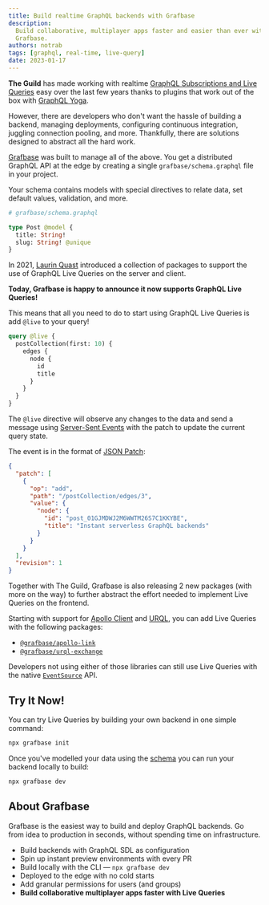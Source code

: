 ```yaml
---
title: Build realtime GraphQL backends with Grafbase
description:
  Build collaborative, multiplayer apps faster and easier than ever with GraphQL Live Queries using
  Grafbase.
authors: notrab
tags: [graphql, real-time, live-query]
date: 2023-01-17
---
```


**The Guild** has made working with realtime
[GraphQL Subscriptions and Live Queries](/blog/subscriptions-and-live-queries-real-time-with-graphql)
easy over the last few years thanks to plugins that work out of the box with
[GraphQL Yoga](/graphql/yoga-server).

However, there are developers who don't want the hassle of building a backend, managing deployments,
configuring continuous integration, juggling connection pooling, and more. Thankfully, there are
solutions designed to abstract all the hard work.

[Grafbase](https://grafbase.com) was built to manage all of the above. You get a distributed GraphQL
API at the edge by creating a single `grafbase/schema.graphql` file in your project.

Your schema contains models with special directives to relate data, set default values, validation,
and more.

```graphql
# grafbase/schema.graphql

type Post @model {
  title: String!
  slug: String! @unique
}
```

In 2021, [Laurin Quast](https://twitter.com/n1rual) introduced a collection of packages to support
the use of GraphQL Live Queries on the server and client.

**Today, Grafbase is happy to announce it now supports GraphQL Live Queries!**

This means that all you need to do to start using GraphQL Live Queries is add `@live` to your query!

```graphql
query @live {
  postCollection(first: 10) {
    edges {
      node {
        id
        title
      }
    }
  }
}
```

The `@live` directive will observe any changes to the data and send a message using
[Server-Sent Events](https://grafbase.com/docs/realtime/live-queries#server-sent-events) with the
patch to update the current query state.

The event is in the format of
[JSON Patch](https://grafbase.com/docs/realtime/live-queries#json-patch):

```json
{
  "patch": [
    {
      "op": "add",
      "path": "/postCollection/edges/3",
      "value": {
        "node": {
          "id": "post_01GJMDWJ2M6WWTM26S7C1KKYBE",
          "title": "Instant serverless GraphQL backends"
        }
      }
    }
  ],
  "revision": 1
}
```

Together with The Guild, Grafbase is also releasing 2 new packages (with more on the way) to further
abstract the effort needed to implement Live Queries on the frontend.

Starting with support for [Apollo Client](https://www.apollographql.com/docs/react/) and
[URQL](https://formidable.com/open-source/urql/), you can add Live Queries with the following
packages:

- [`@grafbase/apollo-link`](https://www.npmjs.com/package/@grafbase/apollo-link)
- [`@grafbase/urql-exchange`](https://www.npmjs.com/package/@grafbase/urql-exchange)

Developers not using either of those libraries can still use Live Queries with the native
[`EventSource`](https://grafbase.com/docs/realtime/live-queries#eventsource) API.

## Try It Now!

You can try Live Queries by building your own backend in one simple command:

```bash
npx grafbase init
```

Once you've modelled your data using the [schema](https://grafbase.com/docs/schema/overview) you can
run your backend locally to build:

```bash
npx grafbase dev
```

## About Grafbase

Grafbase is the easiest way to build and deploy GraphQL backends. Go from idea to production in
seconds, without spending time on infrastructure.

- Build backends with GraphQL SDL as configuration
- Spin up instant preview environments with every PR
- Build locally with the CLI &mdash; `npx grafbase dev`
- Deployed to the edge with no cold starts
- Add granular permissions for users (and groups)
- **Build collaborative multiplayer apps faster with Live Queries**
